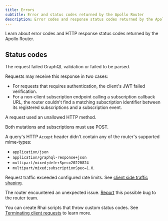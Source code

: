 ```yaml
---
title: Errors
subtitle: Error and status codes returned by the Apollo Router
description: Error codes and response status codes returned by the Apollo Router
---
```


Learn about error codes and HTTP response status codes returned by the Apollo Router.

## Status codes

<PropertyList kind="errCodes">
<Property name="400" short="Bad request">

The request failed GraphQL validation or failed to be parsed.

</Property>
<Property name="401" short="Unauthorized">

Requests may receive this response in two cases:

- For requests that requires authentication, the client's JWT failed verification.
- For a non-client subscription endpoint calling a subscription callback URL, the router couldn't find a matching subscription identifier between its registered subscriptions and a subscription event.

</Property>
<Property name="405" short="Method not allowed">

A request used an unallowed HTTP method.

<Note> 

Both mutations and subscriptions must use POST.

</Note>

</Property>
<Property name="406" short="Not acceptable">

A query's HTTP `Accept` header didn't contain any of the router's supported mime-types: 
- `application/json`
- `application/graphql-response+json`
- `multipart/mixed;deferSpec=20220824`
- `multipart/mixed;subscriptionSpec=1.0`.

</Property>
<Property name="429" short="Too many requests">

Request traffic exceeded configured rate limits. See [client side traffic shaping](/configuration/traffic-shaping/#client-side-traffic-shaping).

</Property>
<Property name="500" short="Internal server error">

The router encountered an unexpected issue. [Report](https://github.com/apollographql/router/issues/new?assignees=&labels=raised+by+user&projects=&template=bug_report.md&title=) this possible bug to the router team.

</Property>
</PropertyList>

<Note>

You can create Rhai scripts that throw custom status codes. See [Terminating client requests](/customizations/rhai-api#terminating-client-requests) to learn more.

</Note>

